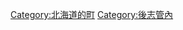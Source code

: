 {{Commonscat|Shakotan, Hokkaido}}
{{Catmore}}

{{DEFAULTSORT:Shakotan}}
[[Category:北海道的町|Category:北海道的町]]
[[Category:後志管內|Category:後志管內]]